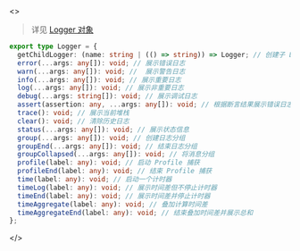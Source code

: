 <>

> 详见 [Logger 对象](/api/javascript-api/logger)

```ts
export type Logger = {
  getChildLogger: (name: string | (() => string)) => Logger; // 创建子 Logger
  error(...args: any[]): void; // 展示错误日志
  warn(...args: any[]): void; //  展示警告日志
  info(...args: any[]): void; // 展示重要日志
  log(...args: any[]): void; // 展示非重要日志
  debug(...args: string[]): void; // 展示调试日志
  assert(assertion: any, ...args: any[]): void; // 根据断言结果展示错误日志
  trace(): void; // 展示当前堆栈
  clear(): void; // 清除历史日志
  status(...args: any[]): void; // 展示状态信息
  group(...args: any[]): void; // 创建日志分组
  groupEnd(...args: any[]): void; // 结束日志分组
  groupCollapsed(...args: any[]): void; // 将消息分组
  profile(label: any): void; // 启动 Profile 捕获
  profileEnd(label: any): void; // 结束 Profile 捕获
  time(label: any): void; // 启动一个计时器
  timeLog(label: any): void; // 展示时间差但不停止计时器
  timeEnd(label: any): void; // 展示时间差并停止计时器
  timeAggregate(label: any): void; // 叠加计算时间差
  timeAggregateEnd(label: any): void; // 结束叠加时间差并展示总和
};
```

</>
